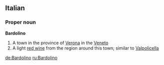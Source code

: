 ==Italian==

===Proper noun===
'''Bardolino'''

# A town in the province of [[Verona]] in the [[Veneto]]
# A light [[red wine]] from the region around this town; similar to [[Valpolicella]]

[[de:Bardolino]]
[[ru:Bardolino]]